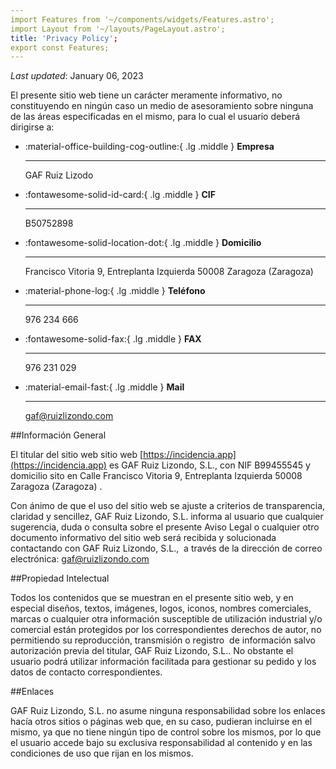 ```yaml
---
import Features from '~/components/widgets/Features.astro';
import Layout from '~/layouts/PageLayout.astro';
title: 'Privacy Policy';
export const Features;
---
```


_Last updated_: January 06, 2023


El presente sitio web tiene un carácter meramente informativo, no constituyendo en ningún caso un medio de asesoramiento sobre ninguna de las áreas especificadas en el mismo, para lo cual el usuario deberá dirigirse a:
<div class="grid cards" markdown>

-   :material-office-building-cog-outline:{ .lg .middle } __Empresa__

    ---

    GAF  Ruiz Lizodo


-   :fontawesome-solid-id-card:{ .lg .middle } __CIF__

    ---

    B50752898

- :fontawesome-solid-location-dot:{ .lg .middle } __Domicilio__ 

    ---

    Francisco Vitoria 9, Entreplanta Izquierda 50008 Zaragoza (Zaragoza)

- :material-phone-log:{ .lg .middle } __Teléfono__ 

    ---

    976 234 666

- :fontawesome-solid-fax:{ .lg .middle } __FAX__ 

    ---

    976 231 029

- :material-email-fast:{ .lg .middle } __Mail__ 

    ---

    gaf@ruizlizondo.com

</div>


##Información General

El titular del sitio web sitio web [https://incidencia.app](https://incidencia.app) es GAF Ruiz Lizondo, S.L., con NIF B99455545 y domicilio sito en Calle Francisco Vitoria 9, Entreplanta Izquierda 50008 Zaragoza (Zaragoza) .

Con ánimo de que el uso del sitio web se ajuste a criterios de transparencia, claridad y sencillez, GAF Ruiz Lizondo, S.L. informa al usuario que cualquier sugerencia, duda o consulta sobre el presente Aviso Legal o cualquier otro documento informativo del sitio web será recibida y solucionada contactando con GAF Ruiz Lizondo, S.L.,  a través de la dirección de correo electrónica: gaf@ruizlizondo.com

##Propiedad Intelectual

Todos los contenidos que se muestran en el presente sitio web, y en especial diseños, textos, imágenes, logos, iconos, nombres comerciales, marcas o cualquier otra información susceptible de utilización industrial y/o comercial están protegidos por los correspondientes derechos de autor, no permitiendo su reproducción, transmisión o registro  de información salvo autorización previa del titular, GAF Ruiz Lizondo, S.L.. No obstante el usuario podrá utilizar información facilitada para gestionar su pedido y los datos de contacto correspondientes.

##Enlaces

GAF Ruiz Lizondo, S.L. no asume ninguna responsabilidad sobre los enlaces hacía otros sitios o páginas web que, en su caso, pudieran incluirse en el mismo, ya que no tiene ningún tipo de control sobre los mismos, por lo que el usuario accede bajo su exclusiva responsabilidad al contenido y en las condiciones de uso que rijan en los mismos.